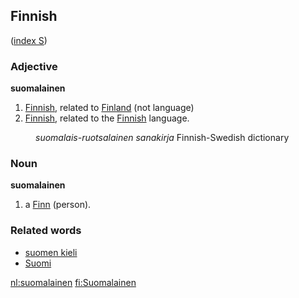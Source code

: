==Finnish==
([[Wiktionary:Finnish_index_s|index S]])

===Adjective===
'''suomalainen'''

# [[Finnish]], related to [[Finland]] (not language)
# [[Finnish]], related to the [[Finnish]] language.
:''suomalais-ruotsalainen sanakirja'' Finnish-Swedish dictionary

===Noun===
'''suomalainen'''

# a [[Finn]] (person).

===Related words===
*[[suomen kieli]]
*[[Suomi]]

[[nl:suomalainen]]
[[fi:Suomalainen]]